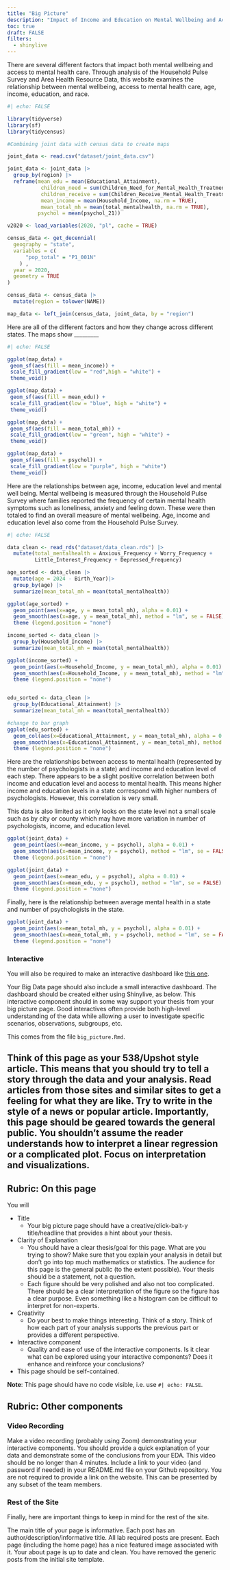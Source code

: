 ```yaml
---
title: "Big Picture"
description: "Impact of Income and Education on Mental Wellbeing and Access to Mental Health Care"
toc: true
draft: FALSE
filters:
  - shinylive
---
```


There are several different factors that impact both mental wellbeing and access to mental health care. Through analysis of the Household Pulse Survey and Area Health Resource Data, this website examines the relationship between mental wellbeing, access to mental health care, age, income, education, and race. 


```r
#| echo: FALSE

library(tidyverse)
library(sf)
library(tidycensus)

#Combining joint data with census data to create maps

joint_data <- read.csv("dataset/joint_data.csv")

joint_data <- joint_data |>
  group_by(region) |>
  reframe(mean_edu = mean(Educational_Attainment),
           children_need = sum(Children_Need_for_Mental_Health_Treatment, na.rm = TRUE),
           children_receive = sum(Children_Receive_Mental_Health_Treatment, na.rm = TRUE),
           mean_income = mean(Household_Income, na.rm = TRUE),
           mean_total_mh = mean(total_mentalhealth, na.rm = TRUE),
          psychol = mean(psychol_21))

v2020 <- load_variables(2020, "pl", cache = TRUE)

census_data <- get_decennial(
  geography = "state",
  variables = c(
      "pop_total" = "P1_001N"
    ) ,
  year = 2020,
  geometry = TRUE
) 

census_data <- census_data |>
  mutate(region = tolower(NAME))

map_data <- left_join(census_data, joint_data, by = "region")
```

Here are all of the different factors and how they change across different states. The maps show _________


``` r
#| echo: FALSE

ggplot(map_data) + 
 geom_sf(aes(fill = mean_income)) +
 scale_fill_gradient(low = "red",high = "white") + 
 theme_void()

ggplot(map_data) + 
 geom_sf(aes(fill = mean_edu)) +
 scale_fill_gradient(low = "blue", high = "white") + 
 theme_void()

ggplot(map_data) + 
 geom_sf(aes(fill = mean_total_mh)) +
 scale_fill_gradient(low = "green", high = "white") +
 theme_void()

ggplot(map_data) + 
 geom_sf(aes(fill = psychol)) +
 scale_fill_gradient(low = "purple", high = "white") 
 theme_void()

```
Here are the relationships between age, income, education level and mental well being. Mental wellbeing is measured through the Household Pulse Survey where families reported the frequency of certain mental health symptoms such as loneliness, anxiety and feeling down. These were then totaled to find an overall measure of mental wellbeing. Age, income and education level also come from the Household Pulse Survey. 


```r
#| echo: FALSE

data_clean <- read_rds("dataset/data_clean.rds") |>
  mutate(total_mentalhealth = Anxious_Frequency + Worry_Frequency + 
         Little_Interest_Frequency + Depressed_Frequency)

age_sorted <- data_clean |>
  mutate(age = 2024 - Birth_Year)|>
  group_by(age) |>
  summarize(mean_total_mh = mean(total_mentalhealth))

ggplot(age_sorted) +
  geom_point(aes(x=age, y = mean_total_mh), alpha = 0.01) +
  geom_smooth(aes(x=age, y = mean_total_mh), method = "lm", se = FALSE) +
  theme (legend.position = "none")

income_sorted <- data_clean |>
  group_by(Household_Income) |>
  summarize(mean_total_mh = mean(total_mentalhealth))

ggplot(income_sorted) +
  geom_point(aes(x=Household_Income, y = mean_total_mh), alpha = 0.01) +
  geom_smooth(aes(x=Household_Income, y = mean_total_mh), method = "lm", se = FALSE) +
  theme (legend.position = "none")


edu_sorted <- data_clean |>
  group_by(Educational_Attainment) |>
  summarize(mean_total_mh = mean(total_mentalhealth))

#change to bar graph
ggplot(edu_sorted) +
  geom_col(aes(x=Educational_Attainment, y = mean_total_mh), alpha = 0.01) +
  geom_smooth(aes(x=Educational_Attainment, y = mean_total_mh), method = "lm", se = FALSE) +
  theme (legend.position = "none")
```

Here are the relationships between access to mental health (represented by the number of psychologists in a state) and income and education level of each step. There appears to be a slight positive correlation between both income and education level and access to mental health. This means higher income and education levels in a state correspond with higher numbers of psychologists. However, this correlation is very small. 

This data is also limited as it only looks on the state level not a small scale such as by city or county which may have more variation in number of psychologists, income, and education level. 

```r

ggplot(joint_data) +
  geom_point(aes(x=mean_income, y = psychol), alpha = 0.01) +
  geom_smooth(aes(x=mean_income, y = psychol), method = "lm", se = FALSE) +
  theme (legend.position = "none")

ggplot(joint_data) +
  geom_point(aes(x=mean_edu, y = psychol), alpha = 0.01) +
  geom_smooth(aes(x=mean_edu, y = psychol), method = "lm", se = FALSE) +
  theme (legend.position = "none")

```

Finally, here is the relationship between average mental health in a state and number of psychologists in the state. 

```r

ggplot(joint_data) +
  geom_point(aes(x=mean_total_mh, y = psychol), alpha = 0.01) +
  geom_smooth(aes(x=mean_total_mh, y = psychol), method = "lm", se = FALSE) +
  theme (legend.position = "none")

```
### Interactive

You will also be required to make an interactive dashboard like [this one](/flex/flex.html).

Your Big Data page should also include a small interactive dashboard. The dashboard should be created either using Shinylive, as below. This interactive component should in some way support your thesis from your big picture page. Good interactives often provide both high-level understanding of the data while allowing a user to investigate specific scenarios, observations, subgroups, etc.


This comes from the file `big_picture.Rmd`.

Think of this page as your 538/Upshot style article. This means that you should try to tell a story through the data and your analysis. Read articles from those sites and similar sites to get a feeling for what they are like. Try to write in the style of a news or popular article. Importantly, this page should be geared towards the general public. You shouldn't assume the reader understands how to interpret a linear regression or a complicated plot. Focus on interpretation and visualizations.
---

## Rubric: On this page

You will

* Title
  * Your big picture page should have a creative/click-bait-y title/headline that provides a hint about your thesis.
* Clarity of Explanation
  * You should have a clear thesis/goal for this page. What are you trying to show? Make sure that you explain your analysis in detail but don't go into top much mathematics or statistics. The audience for this page is the general public (to the extent possible). Your thesis should be a statement, not a question.
  * Each figure should be very polished and also not too complicated. There should be a clear interpretation of the figure so the figure has a clear purpose. Even something like a histogram can be difficult to interpret for non-experts.
* Creativity
  * Do your best to make things interesting. Think of a story. Think of how each part of your analysis supports the previous part or provides a different perspective.
* Interactive component
  * Quality and ease of use of the interactive components.
Is it clear what can be explored using your interactive components?
Does it enhance and reinforce your conclusions?
* This page should be self-contained.
  
**Note**: This page should have no code visible, i.e. use `#| echo: FALSE`.  




## Rubric: Other components

### Video Recording

Make a video recording (probably using Zoom) demonstrating your interactive components.
You should provide a quick explanation of your data and demonstrate some of the conclusions from your EDA.
This video should be no longer than 4 minutes.
Include a link to your video (and password if needed) in your README.md file on your Github repository. You are not required to provide a link on the website.
This can be presented by any subset of the team members.


### Rest of the Site

Finally, here are important things to keep in mind for the rest of the site. 

The main title of your page is informative.
Each post has an author/description/informative title.
All lab required posts are present.
Each page (including the home page) has a nice featured image associated with it.
Your about page is up to date and clean.
You have removed the generic posts from the initial site template.
